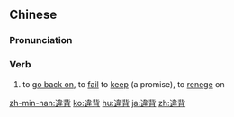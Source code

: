 {{also|违背}}
==Chinese==
{{zh-forms|s=违背}}

===Pronunciation===
{{zh-pron
|m=wéibèi
|c=wai4 bui3
|mn=ûi-pōe
|cat=v
}}

===Verb===
{{zh-verb}}
# to [[go back on]], to [[fail]] to [[keep]] (a promise), to [[renege]] on

[[zh-min-nan:違背]]
[[ko:違背]]
[[hu:違背]]
[[ja:違背]]
[[zh:違背]]